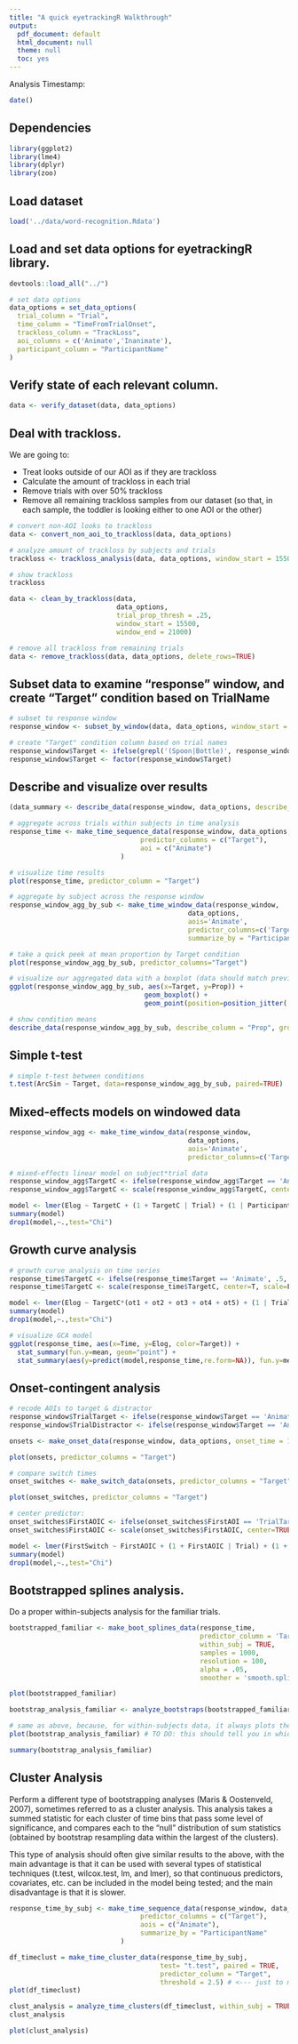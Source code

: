 ```yaml
---
title: "A quick eyetrackingR Walkthrough"
output:
  pdf_document: default
  html_document: null
  theme: null
  toc: yes
---
```

  
Analysis Timestamp:
```r
date()
```

## Dependencies

```r
library(ggplot2)
library(lme4)
library(dplyr)
library(zoo)
```

## Load dataset

```r
load('../data/word-recognition.Rdata')
```

## Load and set data options for **eyetrackingR** library.

```r
devtools::load_all("../")

# set data options
data_options = set_data_options( 
  trial_column = "Trial",
  time_column = "TimeFromTrialOnset",
  trackloss_column = "TrackLoss",
  aoi_columns = c('Animate','Inanimate'),
  participant_column = "ParticipantName"
)
```

## Verify state of each relevant column.

```r
data <- verify_dataset(data, data_options)
```

## Deal with trackloss.

We are going to:

* Treat looks outside of our AOI as if they are trackloss
* Calculate the amount of trackloss in each trial
* Remove trials with over 50% trackloss
* Remove all remaining trackloss samples from our dataset (so that, in each sample, the toddler is looking either to one AOI or the other)

```r
# convert non-AOI looks to trackloss
data <- convert_non_aoi_to_trackloss(data, data_options)

# analyze amount of trackloss by subjects and trials
trackloss <- trackloss_analysis(data, data_options, window_start = 15500, window_end = 21000)

# show trackloss
trackloss

data <- clean_by_trackloss(data,
                           data_options, 
                           trial_prop_thresh = .25,
                           window_start = 15500,
                           window_end = 21000)

# remove all trackloss from remaining trials
data <- remove_trackloss(data, data_options, delete_rows=TRUE)
```

## Subset data to examine "response" window, and create "Target" condition based on TrialName

```r
# subset to response window
response_window <- subset_by_window(data, data_options, window_start = 15500, window_end = 21000)

# create "Target" condition column based on trial names
response_window$Target <- ifelse(grepl('(Spoon|Bottle)', response_window$Trial), 'Inanimate', 'Animate')
response_window$Target <- factor(response_window$Target)
```

## Describe and visualize over results

```r
(data_summary <- describe_data(response_window, data_options, describe_column='Animate', group_columns=c('ParticipantName','Target')))

# aggregate across trials within subjects in time analysis
response_time <- make_time_sequence_data(response_window, data_options, time_bin_size = 100, 
                                 predictor_columns = c("Target"),
                                 aoi = c("Animate")
                            )

# visualize time results
plot(response_time, predictor_column = "Target")

# aggregate by subject across the response window
response_window_agg_by_sub <- make_time_window_data(response_window, 
                                             data_options, 
                                             aois='Animate', 
                                             predictor_columns=c('Target','Age','MCDI_Total'),
                                             summarize_by = "ParticipantName")

# take a quick peek at mean proportion by Target condition
plot(response_window_agg_by_sub, predictor_columns="Target")

# visualize our aggregated data with a boxplot (data should match previous plot)
ggplot(response_window_agg_by_sub, aes(x=Target, y=Prop)) +
                                  geom_boxplot() +
                                  geom_point(position=position_jitter(.1))

# show condition means
describe_data(response_window_agg_by_sub, describe_column = "Prop", group_columns = "Target")
```

## Simple t-test

```r
# simple t-test between conditions
t.test(ArcSin ~ Target, data=response_window_agg_by_sub, paired=TRUE)
```

## Mixed-effects models on windowed data

```r
response_window_agg <- make_time_window_data(response_window, 
                                             data_options, 
                                             aois='Animate', 
                                             predictor_columns=c('Target','Age','MCDI_Total'))

# mixed-effects linear model on subject*trial data
response_window_agg$TargetC <- ifelse(response_window_agg$Target == 'Animate', .5, -.5)
response_window_agg$TargetC <- scale(response_window_agg$TargetC, center=T, scale=F)

model <- lmer(Elog ~ TargetC + (1 + TargetC | Trial) + (1 | ParticipantName), data = response_window_agg, REML = F)
summary(model)
drop1(model,~.,test="Chi")
```

## Growth curve analysis

```r
# growth curve analysis on time series
response_time$TargetC <- ifelse(response_time$Target == 'Animate', .5, -.5)
response_time$TargetC <- scale(response_time$TargetC, center=T, scale=F)

model <- lmer(Elog ~ TargetC*(ot1 + ot2 + ot3 + ot4 + ot5) + (1 | Trial) + (1 | ParticipantName), data = response_time, REML = F)
summary(model)
drop1(model,~.,test="Chi")

# visualize GCA model
ggplot(response_time, aes(x=Time, y=Elog, color=Target)) +
  stat_summary(fun.y=mean, geom="point") +
  stat_summary(aes(y=predict(model,response_time,re.form=NA)), fun.y=mean, geom="line", linetype='solid', size=2)
```

## Onset-contingent analysis

```r
# recode AOIs to target & distractor
response_window$TrialTarget <- ifelse(response_window$Target == 'Animate', response_window$Animate, response_window$Inanimate)
response_window$TrialDistractor <- ifelse(response_window$Target == 'Animate', response_window$Inanimate, response_window$Animate)

onsets <- make_onset_data(response_window, data_options, onset_time = 15500, fixation_window_length = 100, target_aoi='TrialTarget')

plot(onsets, predictor_columns = "Target")

# compare switch times
onset_switches <- make_switch_data(onsets, predictor_columns = "Target")

plot(onset_switches, predictor_columns = "Target") 

# center predictor:
onset_switches$FirstAOIC <- ifelse(onset_switches$FirstAOI == 'TrialTarget', .5, -.5)
onset_switches$FirstAOIC <- scale(onset_switches$FirstAOIC, center=TRUE, scale=FALSE)

model <- lmer(FirstSwitch ~ FirstAOIC + (1 + FirstAOIC | Trial) + (1 + FirstAOIC | ParticipantName), data=onset_switches, REML=F)
summary(model)
drop1(model,~.,test="Chi")
```

## Bootstrapped splines analysis.

Do a proper within-subjects analysis for the familiar trials.

```r
bootstrapped_familiar <- make_boot_splines_data(response_time, 
                                                predictor_column = 'Target', 
                                                within_subj = TRUE, 
                                                samples = 1000, 
                                                resolution = 100, 
                                                alpha = .05, 
                                                smoother = 'smooth.spline') 

plot(bootstrapped_familiar)

bootstrap_analysis_familiar <- analyze_bootstraps(bootstrapped_familiar)

# same as above, because, for within-subjects data, it always plots the difference score estimates
plot(bootstrap_analysis_familiar) # TO DO: this should tell you in which direction the difference was taken

summary(bootstrap_analysis_familiar)
```


## Cluster Analysis

Perform a different type of bootstrapping analyses (Maris & Oostenveld, 2007), sometimes referred to as a cluster analysis. This analysis takes a summed statistic for each cluster of time bins that pass some level of significance, and compares each to the "null" distribution of sum statistics (obtained by bootstrap resampling data within the largest of the clusters).

This type of analysis should often give similar results to the above, with the main advantage is that it can be used with several types of statistical techniques (t.test, wilcox.test, lm, and lmer), so that continuous predictors, covariates, etc. can be included in the model being tested; and the main disadvantage is that it is slower.

```r
response_time_by_subj <- make_time_sequence_data(response_window, data_options, time_bin_size = 225, 
                                 predictor_columns = c("Target"),
                                 aois = c("Animate"), 
                                 summarize_by = "ParticipantName"
                            )

df_timeclust = make_time_cluster_data(response_time_by_subj, 
                                      test= "t.test", paired = TRUE,
                                      predictor_column = "Target", 
                                      threshold = 2.5) # <--- just to make things more challenging
plot(df_timeclust) 

clust_analysis = analyze_time_clusters(df_timeclust, within_subj = TRUE, paired=TRUE, samples=500)
clust_analysis

plot(clust_analysis) 
```






